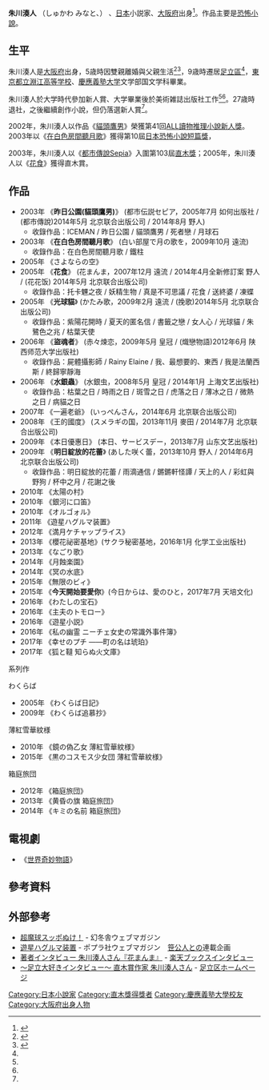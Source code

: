 {{Infobox Writer
| name          = 朱川湊人
| birth_name    = 朱川湊人
| birth_date    = {{birth date|1963|1|7|mf=y}}<ref name="mystery_member">{{Cite web| title = 朱川 湊人| work = 会員名簿| publisher = [[日本推理作家協会|日本推理作家協会]]| url = http://www.mystery.or.jp/member/detail/0873| accessdate = 2016-06-22| archive-date = 2021-02-05| archive-url = https://web.archive.org/web/20210205175002/http://www.mystery.or.jp/member/detail/0873| dead-url = no}}</ref>
| birth_place   = [[日本|日本]][[大阪府|大阪府]]
| death_date    = 
| death_place   = 
| occupation    = [[小說家|小說家]]
| nationality   = {{JPN}}
| education     = 
| alma_mater    = [[慶應義塾大學|慶應義塾大學]]
| period        = 2002年 - 
| genre         = [[奇幻小說|奇幻小說]]
| subject       = 
| movement      = 
| notableworks  = 《[[花食|花食]]》
| awards        = ALL讀物推理小說新人獎（2002年）<br>日本恐怖小說短篇獎（2003年）<br>[[直木賞|直木賞]]（2005年）
| debut_works   = 
| spouse        = 已婚
| partner       = 
| children      = 有
}}
'''朱川湊人''' （しゅかわ みなと、{{bd|1963年|1月7日|||Shiyukawa Minato}}） 、[[日本|日本]]小説家、[[大阪府|大阪府]]出身<ref name="adachi">{{Cite interview|subject=朱川湊人|url=http://www.city.adachi.tokyo.jp/miryoku/interview/006.html|title=〜足立大好きインタビュー〜 直木賞作家 朱川湊人さん|date=2012-07-21|program=[[足立区|足立区]]|accessdate=2016-06-22|archive-date=2020-02-04|archive-url=https://web.archive.org/web/20200204170259/http://www.city.adachi.tokyo.jp/miryoku/interview/006.html|dead-url=no}}</ref>。作品主要是[[恐怖小說|恐怖小說]]。

==生平==
朱川湊人是[[大阪府|大阪府]]出身，5歳時因雙親離婚與父親生活<ref name="yomiuri20160621">{{Cite interview|subject=朱川湊人|interviewer=鵜飼哲夫|url=http://www.yomiuri.co.jp/life/book/raiten/20160613-OYT8T50028.html|title=『主夫のトモロー』　朱川湊人（しゅかわ・みなと）さん|date=2016-06-21|program=[[読売新聞|YOMIURI ONLINE]]|accessdate=2017-09-25|archiveurl=https://archive.is/20160622143217/http://www.yomiuri.co.jp/life/book/raiten/20160613-OYT8T50028.html|archivedate=2016年6月22日|deadlinkdate=2017年10月}}</ref><ref name="rakuten">{{Cite interview|subject=朱川湊人|interviewer=タカザワケンジ|url=http://books.rakuten.co.jp/event/book/interview/shukawa_m/|title=楽天ブックス 著者インタビュー 朱川湊人|program=[[楽天ブックス|楽天ブックス]]|accessdate=2016-06-22|archive-date=2016-09-14|archive-url=https://web.archive.org/web/20160914113211/http://books.rakuten.co.jp/event/book/interview/shukawa_m/|dead-url=no}}</ref>，9歳時遷居[[足立區|足立區]]<ref name="adachi" />，[[東京都立淵江高等学校|東京都立淵江高等学校]]、[[慶應義塾大学|慶應義塾大学]]文学部国文学科畢業。

朱川湊人於大学時代參加新人賞、大学畢業後於美術雑誌出版社工作<ref name="adachi" /><ref name="rakuten" />。27歳時退社，之後繼續創作小說，但仍落選新人賞<ref name="yomiuri20160621" />。

2002年，朱川湊人以作品《[[貓頭鷹男|貓頭鷹男]]》榮獲第41回[[ALL讀物推理小說新人獎|ALL讀物推理小說新人獎]]。2003年以《[[在白色房間聽月歌|在白色房間聽月歌]]》獲得第10屆[[日本恐怖小說短篇獎|日本恐怖小說短篇獎]]，

2003年，朱川湊人以《[[都市傳說Sepia|都市傳說Sepia]]》入圍第103屆[[直木獎|直木獎]]；2005年，朱川湊人以《[[花食|花食]]》獲得直木賞。

==作品==
*2003年 《'''昨日公園(貓頭鷹男)'''》 (都市伝説セピア，2005年7月 如何出版社 / (都市傳說)2014年5月 北京联合出版公司 / 2014年8月 野人)
**收錄作品：ICEMAN / 昨日公園 / 貓頭鷹男 / 死者戀 / 月球石
*2003年 《'''在白色房間聽月歌'''》 (白い部屋で月の歌を，2009年10月 遠流)
**收錄作品：在白色房間聽月歌 / 鐵柱
*2005年 《さよならの空》
*2005年 《'''花食'''》 (花まんま，2007年12月 遠流 / 2014年4月全新修訂案 野人 / (花花饭) 2014年5月 北京联合出版公司)
**收錄作品：托卡魓之夜 / 妖精生物 / 真是不可思議 / 花食 / 送終婆 / 凍蝶
*2005年 《'''光球貓'''》 (かたみ歌，2009年2月 遠流 / (挽歌)2014年5月 北京联合出版公司)
**收錄作品：紫陽花開時 / 夏天的匿名信 / 書籤之戀 / 女人心 / 光球貓 / 朱鷺色之兆 / 枯葉天使
*2006年 《'''盜魂者'''》 (赤々煉恋，2009年5月 皇冠 / (熾戀物語)2012年6月 陕西师范大学出版社)
**收錄作品：屍體攝影師 / Rainy Elaine / 我、最想要的、東西 / 我是法蘭西斯 / 終歸寧靜海
*2006年 《'''水銀蟲'''》 (水銀虫，2008年5月 皇冠 / 2014年1月 上海文艺出版社)
**收錄作品：枯葉之日 / 時雨之日 / 斑雪之日 / 虎落之日 / 薄冰之日 / 微熱之日 / 病貓之日
*2007年 《一遍老爺》 (いっぺんさん，2014年6月 北京联合出版公司)
*2008年 《王的國度》 (スメラギの国，2013年11月 麥田 / 2014年7月 北京联合出版公司)
*2009年 《本日優惠日》 (本日、サービスデー，2013年7月 山东文艺出版社)
*2009年 《'''明日綻放的花蕾'''》 (あした咲く蕾，2013年10月 野人 / 2014年6月 北京联合出版公司)
**收錄作品：明日綻放的花蕾 / 雨滴通信 / 鏘鏘軒怪譚 / 天上的人 / 彩虹與野狗 / 杯中之月 / 花謝之後
*2010年 《太陽の村》
*2010年 《銀河に口笛》
*2010年 《オルゴォル》
*2011年 《遊星ハグルマ装置》
*2012年 《満月ケチャップライス》
*2013年 《櫻花祕密基地》(サクラ秘密基地，2016年1月 化学工业出版社)
*2013年 《なごり歌》
*2014年 《月蝕楽園》
*2014年 《冥の水底》
*2015年 《無限のビィ》
*2015年 《'''今天開始要愛你'''》(今日からは、愛のひと，2017年7月 天培文化)
*2016年 《わたしの宝石》
*2016年 《主夫のトモロー》
*2016年 《遊星小説》
*2016年 《私の幽霊 ニーチェ女史の常識外事件簿》
*2017年 《幸せのプチ ――町の名は琥珀》
*2017年 《狐と韃 知らぬ火文庫》

系列作

わくらば
*2005年 《わくらば日記》
*2009年 《わくらば追慕抄》

薄紅雪華紋様
*2010年 《鏡の偽乙女 薄紅雪華紋様》
*2015年 《黒のコスモス少女団 薄紅雪華紋様》

箱庭旅団
*2012年 《箱庭旅団》
*2013年 《黄昏の旗 箱庭旅団》
*2014年 《キミの名前 箱庭旅団》

==電視劇==
*《[[世界奇妙物語|世界奇妙物語]]》

== 參考資料 ==
{{Reflist}}

== 外部參考 ==
* [http://webmagazine.gentosha.co.jp/shukawaminato/shukawaminato.html 超魔球スッポぬけ！] {{Wayback|url=http://webmagazine.gentosha.co.jp/shukawaminato/shukawaminato.html |date=20160304192533 }} - 幻冬舎ウェブマガジン
* [http://www.poplarbeech.com/haguruma/haguruma.html 遊星ハグルマ装置] {{Wayback|url=http://www.poplarbeech.com/haguruma/haguruma.html |date=20070909022732 }} - ポプラ社ウェブマガジン　[[笹公人|笹公人]]との連載企画
* [http://books.rakuten.co.jp/event/book/interview/shukawa_m/ 著者インタビュー 朱川湊人さん『花まんま』] {{Wayback|url=http://books.rakuten.co.jp/event/book/interview/shukawa_m/ |date=20160914113211 }} - [[楽天ブックス|楽天ブックス]]インタビュー
* [http://www.city.adachi.tokyo.jp/miryoku/interview/006.html 〜足立大好きインタビュー〜 直木賞作家 朱川湊人さん] {{Wayback|url=http://www.city.adachi.tokyo.jp/miryoku/interview/006.html |date=20200204170259 }} - [[足立区|足立区]]ホームページ　

{{DEFAULTSORT:Shiyukawa Minato}}
[[Category:日本小說家|Category:日本小說家]]
[[Category:直木獎得獎者|Category:直木獎得獎者]]
[[Category:慶應義塾大學校友|Category:慶應義塾大學校友]]
[[Category:大阪府出身人物|Category:大阪府出身人物]]
